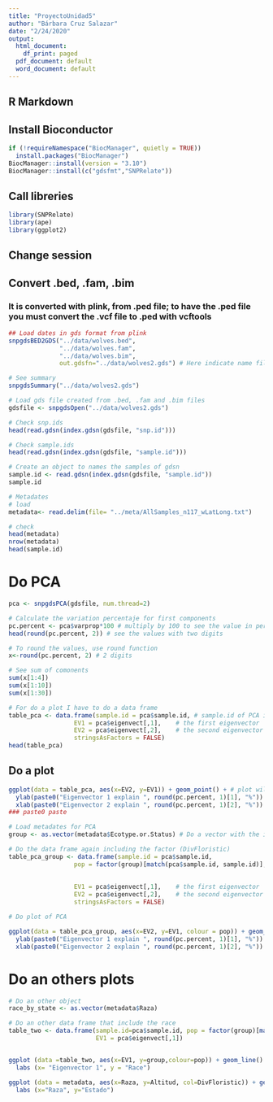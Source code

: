 ```yaml
---
title: "ProyectoUnidad5"
author: "Bárbara Cruz Salazar"
date: "2/24/2020"
output:
  html_document:
    df_print: paged
  pdf_document: default
  word_document: default
---
```

## R Markdown
## Install Bioconductor
```r
if (!requireNamespace("BiocManager", quietly = TRUE))
  install.packages("BiocManager")
BiocManager::install(version = "3.10")
BiocManager::install(c("gdsfmt","SNPRelate"))
```

## Call libreries
```r
library(SNPRelate)
library(ape)
library(ggplot2)
```

## Change session
## Convert .bed, .fam, .bim
### It is converted with plink, from .ped file; to have the .ped file you must convert the .vcf file to .ped with vcftools

```r
## Load dates in gds format from plink 
snpgdsBED2GDS("../data/wolves.bed", 
              "../data/wolves.fam", 
              "../data/wolves.bim", 
              out.gdsfn="../data/wolves2.gds") # Here indicate name file

# See summary 
snpgdsSummary("../data/wolves2.gds")

# Load gds file created from .bed, .fam and .bim files
gdsfile <- snpgdsOpen("../data/wolves2.gds")

# Check snp.ids
head(read.gdsn(index.gdsn(gdsfile, "snp.id")))

# Check sample.ids
head(read.gdsn(index.gdsn(gdsfile, "sample.id")))

# Create an object to names the samples of gdsn
sample.id <- read.gdsn(index.gdsn(gdsfile, "sample.id"))
sample.id

# Metadates
# load
metadata<- read.delim(file= "../meta/AllSamples_n117_wLatLong.txt")

# check
head(metadata)
nrow(metadata)
head(sample.id)
```
# Do PCA

```r
pca <- snpgdsPCA(gdsfile, num.thread=2)

# Calculate the variation percentaje for first components  
pc.percent <- pca$varprop*100 # multiply by 100 to see the value in percentage
head(round(pc.percent, 2)) # see the values with two digits 

# To round the values, use round function
x<-round(pc.percent, 2) # 2 digits

# See sum of comonents
sum(x[1:4])
sum(x[1:10])
sum(x[1:30])

# For do a plot I have to do a data frame
table_pca <- data.frame(sample.id = pca$sample.id, # sample.id of PCA in a column
                  EV1 = pca$eigenvect[,1],    # the first eigenvector
                  EV2 = pca$eigenvect[,2],    # the second eigenvector
                  stringsAsFactors = FALSE)
head(table_pca)

```

## Do a plot

```r
ggplot(data = table_pca, aes(x=EV2, y=EV1)) + geom_point() + # plot will be of points
  ylab(paste0("Eigenvector 1 explain ", round(pc.percent, 1)[1], "%")) + # round will put the rounding you did up
  xlab(paste0("Eigenvector 2 explain ", round(pc.percent, 1)[2], "%")) # 1 indicate one digit; the number in brackets is the component
### paste0 paste

# Load metadates for PCA
group <- as.vector(metadata$Ecotype.or.Status) # Do a vector with the information of population of the genetic data with that factor

# Do the data frame again including the factor (DivFloristic)
table_pca_group <- data.frame(sample.id = pca$sample.id,
                  pop = factor(group)[match(pca$sample.id, sample.id)], # pop will be the factor (group), 
                                                                        # match function makes it fit the data frame considering the new column included, 
                                                                        # and that the data is not messy. 
                  EV1 = pca$eigenvect[,1],    # the first eigenvector
                  EV2 = pca$eigenvect[,2],    # the second eigenvector
                  stringsAsFactors = FALSE)

# Do plot of PCA

ggplot(data = table_pca_group, aes(x=EV2, y=EV1, colour = pop)) + geom_point() + #Indicate that color according to the group that was created (group=DivFloristic)
  ylab(paste0("Eigenvector 1 explain ", round(pc.percent, 1)[1], "%")) +
  xlab(paste0("Eigenvector 2 explain ", round(pc.percent, 1)[2], "%"))
```

# Do an others plots
```r

# Do an other object
race_by_state <- as.vector(metadata$Raza)

# Do an other data frame that include the race
table_two <- data.frame(sample.id=pca$sample.id, pop = factor(group)[match(pca$sample.id, sample.id)], group=factor(race_by_state)[match(pca$sample.id, sample.id)],
                        EV1 = pca$eigenvect[,1])


ggplot (data =table_two, aes(x=EV1, y=group,colour=pop)) + geom_line() +
  labs (x= "Eigenvector 1", y = "Race")

ggplot (data = metadata, aes(x=Raza, y=Altitud, col=DivFloristic)) + geom_line() +
  labs (x="Raza", y="Estado")

```


